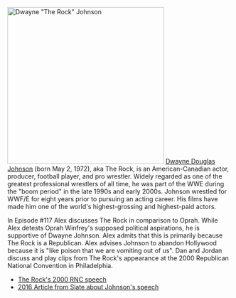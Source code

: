 [[File:Dwayne "The Rock" Johnson.jpg|thumb|352x352px|Dwayne "The Rock" Johnson]]
[https://en.wikipedia.org/wiki/Dwayne_Johnson Dwayne Douglas Johnson] (born May 2, 1972), aka The Rock, is an American-Canadian actor, producer, football player, and pro wrestler. Widely regarded as one of the greatest professional wrestlers of all time, he was part of the WWE during the "boom period" in the late 1990s and early 2000s. Johnson wrestled for WWF/E for eight years prior to pursuing an acting career. His films have made him one of the world's highest-grossing and highest-paid actors.

In Episode #117 Alex discusses The Rock in comparison to Oprah.  While Alex detests Oprah Winfrey's supposed political aspirations, he is supportive of Dwayne Johnson.  Alex admits that this is primarily because The Rock is a Republican.  Alex advises Johnson to abandon Hollywood because it is "like poison that we are vomiting out of us".  Dan and Jordan discuss and play clips from The Rock's appearance at the 2000 Republican National Convention in Philadelphia.  

* [https://www.youtube.com/watch?v=vUepX_AAmuw The Rock's 2000 RNC speech]
*[https://slate.com/news-and-politics/2016/07/the-rock-at-the-2000-republican-national-convention.html 2016 Article from Slate about Johnson's speech]
